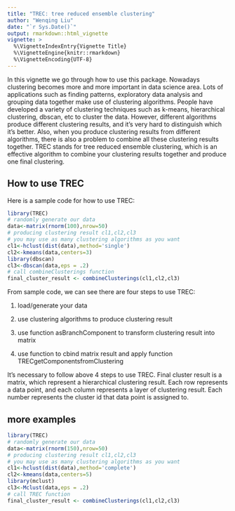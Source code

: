 ```yaml
---
title: "TREC: tree reduced ensemble clustering"
author: "Wenqing Liu"
date: "`r Sys.Date()`"
output: rmarkdown::html_vignette
vignette: >
  %\VignetteIndexEntry{Vignette Title}
  %\VignetteEngine{knitr::rmarkdown}
  %\VignetteEncoding{UTF-8}
---
```


In this vignette we go through how to use this package. Nowadays clustering becomes more and more important in data science area. Lots of applications such as finding patterns, exploratory data analysis and grouping data together make use of clustering algorithms. People have developed a variety of clustering techniques such as k-means, hierarchical clustering, dbscan, etc to cluster the data. However, different algorithms produce different clustering results, and it's very hard to distinguish which it's better. Also, when you produce clustering results from different algorithms, there is also a problem to combine all these clustering results together. TREC stands for tree reduced ensemble clustering, which is an effective algorithm to combine your clustering results together and produce one final clustering.

## How to use TREC
Here is a sample code for how to use TREC:
```r
library(TREC)
# randomly generate our data
data<-matrix(rnorm(100),nrow=50)
# producing clustering result cl1,cl2,cl3
# you may use as many clustering algorithms as you want
cl1<-hclust(dist(data),method='single')
cl2<-kmeans(data,centers=3)
library(dbscan)
cl3<-dbscan(data,eps = .2)
# call combineClusterings function
final_cluster_result <- combineClusterings(cl1,cl2,cl3)
```
From sample code, we can see there are four steps to use TREC:

1. load/generate your data

2. use clustering algorithms to produce clustering result

3. use function asBranchComponent to transform clustering result into matrix

4. use function to cbind matrix result and apply function TRECgetComponentsfromClustering

It's necessary to follow above 4 steps to use TREC. Final cluster result is a matrix, which represent a hierarchical clustering result. Each row represents a data point, and each column represents a layer of clustering result. Each number represents the cluster id that data point is assigned to.

## more examples
```r
library(TREC)
# randomly generate our data
data<-matrix(rnorm(150),nrow=50)
# producing clustering result cl1,cl2,cl3
# you may use as many clustering algorithms as you want
cl1<-hclust(dist(data),method='complete')
cl2<-kmeans(data,centers=5)
library(mclust)
cl3<-Mclust(data,eps = .2)
# call TREC function
final_cluster_result <- combineClusterings(cl1,cl2,cl3)
```


